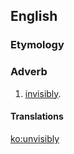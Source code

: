 ==English==

===Etymology===
{{suffix|unvisible|ly|lang=en}}

===Adverb===
{{en-adv}}

# {{label|en|archaic}} [[invisibly]].

====Translations====
{{trans-see|invisibly}}

[[ko:unvisibly]]